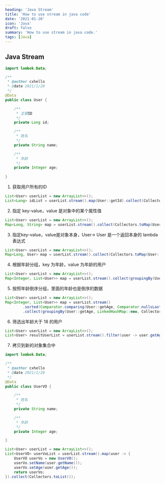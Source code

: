 ```yaml
---
heading: 'Java Stream'
title: 'How to use stream in java code'
date: '2021-01-20'
icon: 'Java'
draft: false
summary: 'How to use stream in java code.'
tags: [Java]
---
```


## Java Stream

```java
import lombok.Data;

/**
 * @author cxhello
 * @date 2021/1/20
 */
@Data
public class User {

    /**
     * 主键ID
     */
    private Long id;

    /**
     * 姓名
     */
    private String name;

    /**
     * 年龄
     */
    private Integer age;
    
}
```

1. 获取用户所有的ID

```java
List<User> userList = new ArrayList<>();
List<Long> idList = userList.stream().map(User::getId).collect(Collectors.toList());
```

2. 指定 key-value，value 是对象中的某个属性值

```java
List<User> userList = new ArrayList<>();
Map<Long, String> map = userList.stream().collect(Collectors.toMap(User::getId, User::getName));
```

3. 指定key-value，value是对象本身，User-> User 是一个返回本身的 lambda 表达式

```java
List<User> userList = new ArrayList<>();
Map<Long, User> map = userList.stream().collect(Collectors.toMap(User::getId, User -> User));
```

4. 根据年龄分组，key 为年龄，value 为年龄的用户

```java
List<User> userList = new ArrayList<>();
Map<Integer, List<User>> map = userList.stream().collect(groupingBy(User::getAge));
```

5. 按照年龄倒序分组，里面的年龄也是倒序的数据

```java
List<User> userList = new ArrayList<>();
Map<Integer, List<User>> map = userList.stream()
		.sorted(Comparator.comparing(User::getAge, Comparator.nullsLast(Comparator.reverseOrder())))
		.collect(groupingBy(User::getAge, LinkedHashMap::new, Collectors.toList()));
```

6. 筛选出年龄大于 18 的用户

```java
List<User> userList = new ArrayList<>();
List<User> resultUserList = userList.stream().filter(user -> user.getAge() > 18).collect(Collectors.toList());
```

7. 拷贝到新的对象集合中

```java
import lombok.Data;

/**
 * @author cxhello
 * @date 2021/1/20
 */
@Data
public class UserVO {

    /**
     * 姓名
     */
    private String name;

    /**
     * 年龄
     */
    private Integer age;

}
```

```java
List<User> userList = new ArrayList<>();
List<UserVO> userVoList = userList.stream().map(user -> {
	UserVO userVo = new UserVO();
	userVo.setName(user.getName());
	userVo.setAge(user.getAge());
	return userVo;
}).collect(Collectors.toList());
```
